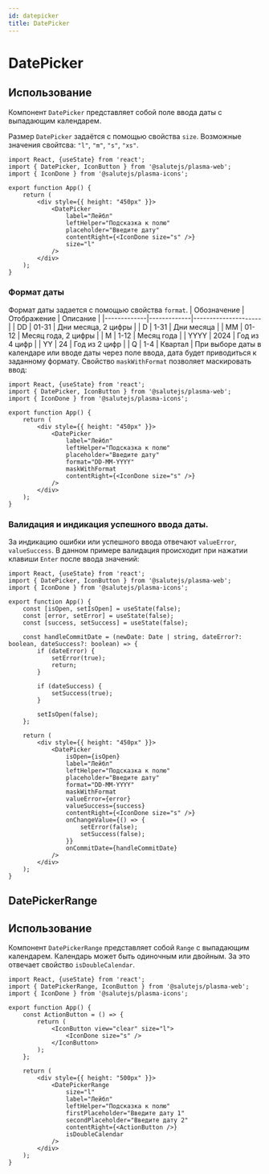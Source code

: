 ```yaml
---
id: datepicker
title: DatePicker
---
```



# DatePicker
<Description name="DatePicker" />
<PropsTable name="DatePicker" exclude={['css']} />
<StorybookLink name="DatePicker" />

## Использование
Компонент `DatePicker` представляет собой поле ввода даты с выпадающим календарем.

Размер `DatePicker` задаётся с помощью свойства `size`. 
Возможные значения свойтсва: `"l"`, `"m"`, `"s"`, `"xs"`.

```tsx live
import React, {useState} from 'react';
import { DatePicker, IconButton } from '@salutejs/plasma-web';
import { IconDone } from '@salutejs/plasma-icons';

export function App() {
    return (
        <div style={{ height: "450px" }}>
            <DatePicker
                label="Лейбл"
                leftHelper="Подсказка к полю"
                placeholder="Введите дату"
                contentRight={<IconDone size="s" />}
                size="l"
            />
        </div>
    );
}
```

### Формат даты
Формат даты задается с помощью свойства `format`.
| Обозначение | Отображение | Описание            |
|-------------|-------------|---------------------|
| DD          | 01-31       | Дни месяца, 2 цифры |
| D           | 1-31        | Дни месяца          |
| MM          | 01-12       | Месяц года, 2 цифры |
| M           | 1-12        | Месяц года          |
| YYYY        | 2024        | Год из 4 цифр       |
| YY          | 24          | Год из 2 цифр       |
| Q           | 1-4         | Квартал             | 
При выборе даты в календаре или вводе даты через поле ввода, дата будет приводиться к заданному формату. 
Свойство `maskWithFormat` позволяет маскировать ввод:

```tsx live
import React, {useState} from 'react';
import { DatePicker, IconButton } from '@salutejs/plasma-web';
import { IconDone } from '@salutejs/plasma-icons';

export function App() {
    return (
        <div style={{ height: "450px" }}>
            <DatePicker
                label="Лейбл"
                leftHelper="Подсказка к полю"
                placeholder="Введите дату"
                format="DD-MM-YYYY"
                maskWithFormat
                contentRight={<IconDone size="s" />}
            />
        </div>
    );
}
```

### Валидация и индикация успешного ввода даты.
За индикацию ошибки или успешного ввода отвечают `valueError`, `valueSuccess`.
В данном примере валидация происходит при нажатии клавиши `Enter` после ввода значений:

```tsx live
import React, {useState} from 'react';
import { DatePicker, IconButton } from '@salutejs/plasma-web';
import { IconDone } from '@salutejs/plasma-icons';

export function App() {
    const [isOpen, setIsOpen] = useState(false);
    const [error, setError] = useState(false);
    const [success, setSuccess] = useState(false);

    const handleCommitDate = (newDate: Date | string, dateError?: boolean, dateSuccess?: boolean) => {
        if (dateError) {
            setError(true);
            return;
        }

        if (dateSuccess) {
            setSuccess(true);
        }

        setIsOpen(false);
    };

    return (
        <div style={{ height: "450px" }}>
            <DatePicker
                isOpen={isOpen}
                label="Лейбл"
                leftHelper="Подсказка к полю"
                placeholder="Введите дату"
                format="DD-MM-YYYY"
                maskWithFormat
                valueError={error}
                valueSuccess={success}
                contentRight={<IconDone size="s" />}
                onChangeValue={() => {
                    setError(false);
                    setSuccess(false);
                }}
                onCommitDate={handleCommitDate}
            />
        </div>
    );
}
```

## DatePickerRange
<Description name="DatePickerRange" />
<PropsTable name="DatePickerRange" exclude={['css']} />

## Использование
Компонент `DatePickerRange` представляет собой `Range` с выпадающим календарем.
Календарь может быть одиночным или двойным. За это отвечает свойство `isDoubleCalendar`.

```tsx live
import React, {useState} from 'react';
import { DatePickerRange, IconButton } from '@salutejs/plasma-web';
import { IconDone } from '@salutejs/plasma-icons';

export function App() {
    const ActionButton = () => {
        return (
            <IconButton view="clear" size="l">
                <IconDone size="s" />
            </IconButton>
        );
    };

    return (
        <div style={{ height: "500px" }}>
            <DatePickerRange
                size="l"
                label="Лейбл"
                leftHelper="Подсказка к полю"
                firstPlaceholder="Введите дату 1"
                secondPlaceholder="Введите дату 2"
                contentRight={<ActionButton />}
                isDoubleCalendar
            />
        </div>
    );
}
```
